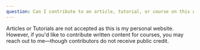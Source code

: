 ```yaml
---
question: Can I contribute to an article, tutorial, or course on this website?
---
```


Articles or Tutorials are not accepted as this is my personal website. However, if you'd like to contribute written content for courses, you may reach out to me—though contributors do not receive public credit.
